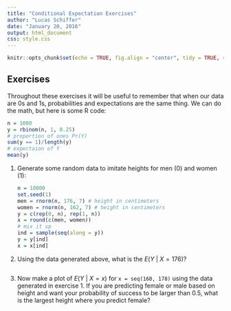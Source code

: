 ```yaml
---
title: "Conditional Expectation Exercises"
author: "Lucas Schiffer"
date: "January 20, 2016"
output: html_document
css: style.css
---
```


```r
knitr::opts_chunk$set(echo = TRUE, fig.align = "center", tidy = TRUE, results = "hold", warning = FALSE)
```

## Exercises

Throughout these exercises it will be useful to remember that when our data are
0s and 1s, probabilities and expectations are the same thing. We can do the 
math, but here is some R code:

```r
n = 1000
y = rbinom(n, 1, 0.25)
# proportion of ones Pr(Y)
sum(y == 1)/length(y)
# expectaion of Y
mean(y)
```

1. Generate some random data to imitate heights for men (0) and women (1):
    
    ```r
    n = 10000
    set.seed(1)
    men = rnorm(n, 176, 7) # height in centimeters
    women = rnorm(n, 162, 7) # height in centimeters
    y = c(rep(0, n), rep(1, n))
    x = round(c(men, women))
    # mix it up
    ind = sample(seq(along = y))
    y = y[ind]
    x = x[ind]
    ```


2. Using the data generated above, what is the $E(Y\ |\ X=176)$?

    ```r
    
    ```

3. Now make a plot of $E(Y\ |\ X = x)$ for `x = seq(160, 178)` using the data 
generated in exercise 1. If you are predicting female or male based on height 
and want your probability of success to be larger than 0.5, what is the largest 
height where you predict female?

    ```r
    
    ```
